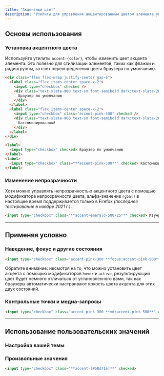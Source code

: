 ```yaml
---
title: "Акцентный цвет"
description: "Утилиты для управления акцентированным цветом элемента управления формы."
---
```




## Основы использования

### Установка акцентного цвета

Используйте утилиты `accent-{color}`, чтобы изменить цвет акцента элемента. Это полезно для стилизации элементов, таких как флажки и радиогруппы, за счет переопределения цвета браузера по умолчанию.

```html {{ example: true }}
<div class="flex flex-wrap justify-center gap-6">
  <label class="flex items-center space-x-2">
    <input type="checkbox" checked />
    <div class="text-slate-900 text-sm font-semibold dark:text-slate-200">
      Браузер по умолчанию
    </div>
  </label>
  <label class="flex items-center space-x-2">
    <input type="checkbox" class="accent-pink-500" checked />
    <div class="text-slate-900 text-sm font-semibold dark:text-slate-200">
      Кастомизированный
    </div>
  </label>
</div>
```

```html
<label>
  <input type="checkbox" checked> Браузер по умолчанию
</label>
<label>
  <input type="checkbox" class="**accent-pink-500**" checked> Кастомизированный
</label>
```

### Изменение непрозрачности

Хотя можно управлять непрозрачностью акцентного цвета с помощью модификатора непрозрачности цвета, альфа-значение `rgba()` в настоящее время поддерживается только в Firefox *(последнее тестирование в ноябре 2021 г.)*.

```html
<input type="checkbox" class="**accent-emerald-500/25**" checked> Изумруд
```

---

## <Heading ignore>Применяя условно</Heading>

### <Heading ignore>Наведение, фокус и другие состояния</Heading>

<HoverFocusAndOtherStates featuredClass="accent-pink-500">

```html
<input type="checkbox" class="accent-pink-300 **focus:accent-pink-500**" checked>
```

Обратите внимание: несмотря на то, что можно установить цвет акцента с помощью модификаторов `hover` и `active`, результирующий цвет будет немного отличаться от установленного вами, так как браузеры автоматически настраивают яркость цвета акцента для этих двух состояний.

</HoverFocusAndOtherStates>

### <Heading ignore>Контрольные точки и медиа-запросы</Heading>

<BreakpointsAndMediaQueries featuredClass="accent-pink-500">

```html
<input type="checkbox" class="accent-pink-300 **md:accent-pink-500**" checked>
```

</BreakpointsAndMediaQueries>

---

## Использование пользовательских значений

### Настройка вашей темы

<CustomizePluginColors name="accent" configKey="accentColor" />

### Произвольные значения

<ArbitraryValues property="accent-color">

```html
<input type="checkbox" class="**accent-[#50d71e]**" checked>
```

</ArbitraryValues>
